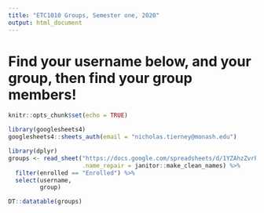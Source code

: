 ```yaml
---
title: "ETC1010 Groups, Semester one, 2020"
output: html_document
---
```


# Find your username below, and your group, then find your group members!

```r
knitr::opts_chunk$set(echo = TRUE)
```

```r
library(googlesheets4)
googlesheets4::sheets_auth(email = "nicholas.tierney@monash.edu")

library(dplyr)
groups <- read_sheet("https://docs.google.com/spreadsheets/d/1YZAhzZvrPyIPHsTl0MGsLiNzL4U1s2-AbdO0SdFufyk/edit#gid=0",
                     .name_repair = janitor::make_clean_names) %>% 
  filter(enrolled == "Enrolled") %>% 
  select(username,
         group)
```

```r
DT::datatable(groups)
```

